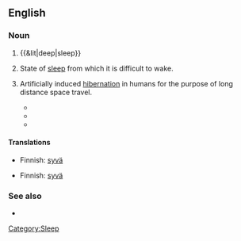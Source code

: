 ==English==

===Noun===
{{en-noun|sg=[[deep]] [[sleep]]|-}}

# {{&lit|deep|sleep}}
# {{rfd-sense}} State of [[sleep]] from which it is difficult to wake.
# {{rfv-sense}} {{rare}} {{fiction}} Artificially induced [[hibernation]] in humans for the purpose of long distance space travel.
#*{{quote-book
|year=2004
|author=Robert Doherty
|title=Area 51: Legend
|chapter=
|url=http://books.google.com/books?id=iAj0F3tb7sEC&pg=PT33&dq=%22deep+sleep%22&cd=4#v=onepage&q=%22deep%20sleep%22&f=false
|isbn=0440237254
|page=
|passage=Donnchadh and Gwalcmai, along with the other fourteen teams selected for planetary infiltration, had been put into ''deep sleep'' shortly after liftoff from their planet.}}
#*{{quote-book
|year=2005
|author=Bob Ticer
|title=Visiting the Strange Planet Called Earth
|chapter=
|url=http://books.google.com/books?id=71EavkVM8AAC&pg=PA13&dq=%22deep+sleep%22&cd=2#v=onepage&q=%22deep%20sleep%22&f=false
|isbn=1589397347
|page=13
|passage=The Kironian had remained in ''deep sleep'' until alerted by a high-pitched squeaky sound. When the Kironian woke, everything seemed as though it had just left Kiron.}}
#*{{quote-book
|year=2008
|author=Cavin Wright
|title=The Golden Prize
|chapter=
|url=http://books.google.com/books?id=abrykJcLoFkC&pg=PA17&dq=%22deep+sleep%22&hl=en&ei=-xd3TbayKoe4sAOF_fC_BA&sa=X&oi=book_result&ct=result&resnum=6&ved=0CFIQ6AEwBQ#v=onepage&q=%22deep%20sleep%22&f=false
|isbn=160693046X
|page=17
|passage=There is also the possibility that our aliens perfected cryogenics and simply went into ''deep sleep'' until the environment improved.}}

====Translations====
{{trans-top|state of sleep}}
* Finnish: [[syvä#Finnish|syvä]] {{t|fi|uni}}
{{trans-mid}}
{{trans-bottom}}

{{trans-top|fiction: artificial hibernation}}
* Finnish: [[syvä#Finnish|syvä]] {{t|fi|uni}}
{{trans-mid}}
{{trans-bottom}}

===See also===
* {{pedia}}
[[Category:Sleep]]